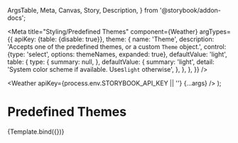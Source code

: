   ArgsTable,
  Meta,
  Canvas,
  Story,
  Description,
} from '@storybook/addon-docs';


<Meta
  title="Styling/Predefined Themes"
  component={Weather}
  argTypes={{
    apiKey: {table: {disable: true}},
    theme: {
      name: 'Theme',
      description:
        'Accepts one of the predefined themes, or a custom `Theme` object.',
      control: {type: 'select', options: themeNames, expanded: true},
      defaultValue: 'light',
      table: {
        type: {
          summary: null,
        },
        defaultValue: {
          summary: 'light',
          detail: 'System color scheme if available. Uses`light` otherwise',
        },
      },
    },
  }}
/>

  <Weather apiKey={process.env.STORYBOOK_API_KEY || ''} {...args} />
);

# Predefined Themes

<Canvas withToolbar isColumn>
  <Story name="Predefined Themes">{Template.bind({})}</Story>
</Canvas>

<ArgsTable story="Predefined Themes" />
